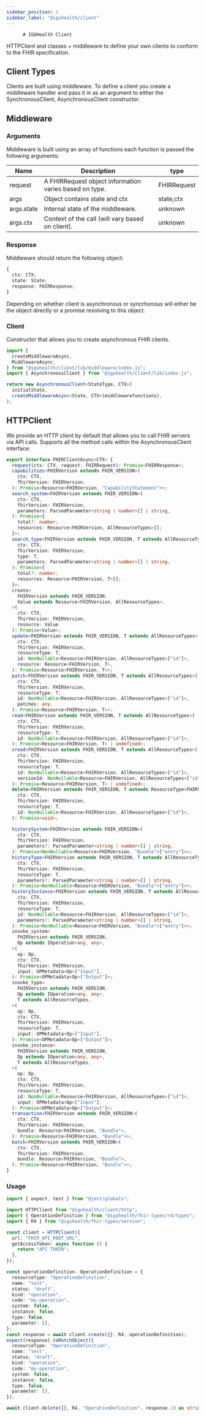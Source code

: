 ```yaml
---
sidebar_position: 1
sidebar_label: "@iguhealth/client"
---
```


          # IGUHealth Client

HTTPClient and classes + middleware to define your own clients to conform to the FHIR specification.

## Client Types

Clients are built using middleware. To define a client you create a middleware handler and pass it in as an argument to either the SynchronousClient, AsynchronousClient constructor.

## Middleware

### Arguments

Middleware is built using an array of functions each function is passed the following arguments:

| Name       | Description                                            | type        |
| ---------- | ------------------------------------------------------ | ----------- |
| request    | A FHIRRequest object information varies based on type. | FHIRRequest |
| args       | Object contains state and ctx                          | state,ctx   |
| args.state | Internal state of the middleware.                      | unknown     |
| args.ctx   | Context of the call (will vary based on client).       | unknown     |

### Response

Middleware should return the following object:

```typescript
{
  ctx: CTX;
  state: State;
  response: FHIRResponse;
}
```

Depending on whether client is asynchronous or syncrhonous will either be the object directly or a promise resolving to this object.

### Client

Constructor that allows you to create asynchronous FHIR clients.

```typescript
import {
  createMiddlewareAsync,
  MiddlewareAsync,
} from "@iguhealth/client/lib/middleware/index.js";
import { AsynchronousClient } from "@iguhealth/client/lib/index.js";

return new AsynchronousClient<StateType, CTX>(
  initialState,
  createMiddlewareAsync<State, CTX>(middlewarefunctions),
);
```

## HTTPClient

We provide an HTTP client by default that allows you to call FHIR servers via API calls.
Supports all the method calls within the AsynchronousClient interface:

```typescript
export interface FHIRClientAsync<CTX> {
  request(ctx: CTX, request: FHIRRequest): Promise<FHIRResponse>;
  capabilities<FHIRVersion extends FHIR_VERSION>(
    ctx: CTX,
    fhirVersion: FHIRVersion,
  ): Promise<Resource<FHIRVersion, "CapabilityStatement">>;
  search_system<FHIRVersion extends FHIR_VERSION>(
    ctx: CTX,
    fhirVersion: FHIRVersion,
    parameters: ParsedParameter<string | number>[] | string,
  ): Promise<{
    total?: number;
    resources: Resource<FHIRVersion, AllResourceTypes>[];
  }>;
  search_type<FHIRVersion extends FHIR_VERSION, T extends AllResourceTypes>(
    ctx: CTX,
    fhirVersion: FHIRVersion,
    type: T,
    parameters: ParsedParameter<string | number>[] | string,
  ): Promise<{
    total?: number;
    resources: Resource<FHIRVersion, T>[];
  }>;
  create<
    FHIRVersion extends FHIR_VERSION,
    Value extends Resource<FHIRVersion, AllResourceTypes>,
  >(
    ctx: CTX,
    fhirVersion: FHIRVersion,
    resource: Value
  ): Promise<Value>;
  update<FHIRVersion extends FHIR_VERSION, T extends AllResourceTypes>(
    ctx: CTX,
    fhirVersion: FHIRVersion,
    resourceType: T,
    id: NonNullable<Resource<FHIRVersion, AllResourceTypes>["id"]>,
    resource: Resource<FHIRVersion, T>,
  ): Promise<Resource<FHIRVersion, T>>;
  patch<FHIRVersion extends FHIR_VERSION, T extends AllResourceTypes>(
    ctx: CTX,
    fhirVersion: FHIRVersion,
    resourceType: T,
    id: NonNullable<Resource<FHIRVersion, AllResourceTypes>["id"]>,
    patches: any,
  ): Promise<Resource<FHIRVersion, T>>;
  read<FHIRVersion extends FHIR_VERSION, T extends AllResourceTypes>(
    ctx: CTX,
    fhirVersion: FHIRVersion,
    resourceType: T,
    id: NonNullable<Resource<FHIRVersion, AllResourceTypes>["id"]>,
  ): Promise<Resource<FHIRVersion, T> | undefined>;
  vread<FHIRVersion extends FHIR_VERSION, T extends AllResourceTypes>(
    ctx: CTX,
    fhirVersion: FHIRVersion,
    resourceType: T,
    id: NonNullable<Resource<FHIRVersion, AllResourceTypes>["id"]>,
    versionId: NonNullable<Resource<FHIRVersion, AllResourceTypes>["id"]>,
  ): Promise<Resource<FHIRVersion, T> | undefined>;
  delete<FHIRVersion extends FHIR_VERSION, T extends ResourceType<FHIRVersion>>(
    ctx: CTX,
    fhirVersion: FHIRVersion,
    resourceType: T,
    id: NonNullable<Resource<FHIRVersion, AllResourceTypes>["id"]>,
  ): Promise<void>;

  historySystem<FHIRVersion extends FHIR_VERSION>(
    ctx: CTX,
    fhirVersion: FHIRVersion,
    parameters?: ParsedParameter<string | number>[] | string,
  ): Promise<NonNullable<Resource<FHIRVersion, "Bundle">["entry"]>>;
  historyType<FHIRVersion extends FHIR_VERSION, T extends AllResourceTypes>(
    ctx: CTX,
    fhirVersion: FHIRVersion,
    resourceType: T,
    parameters?: ParsedParameter<string | number>[] | string,
  ): Promise<NonNullable<Resource<FHIRVersion, "Bundle">["entry"]>>;
  historyInstance<FHIRVersion extends FHIR_VERSION, T extends AllResourceTypes>(
    ctx: CTX,
    fhirVersion: FHIRVersion,
    resourceType: T,
    id: NonNullable<Resource<FHIRVersion, AllResourceTypes>["id"]>,
    parameters?: ParsedParameter<string | number>[] | string,
  ): Promise<NonNullable<Resource<FHIRVersion, "Bundle">["entry"]>>;
  invoke_system<
    FHIRVersion extends FHIR_VERSION,
    Op extends IOperation<any, any>,
  >(
    op: Op,
    ctx: CTX,
    fhirVersion: FHIRVersion,
    input: OPMetadata<Op>["Input"],
  ): Promise<OPMetadata<Op>["Output"]>;
  invoke_type<
    FHIRVersion extends FHIR_VERSION,
    Op extends IOperation<any, any>,
    T extends AllResourceTypes,
  >(
    op: Op,
    ctx: CTX,
    fhirVersion: FHIRVersion,
    resourceType: T,
    input: OPMetadata<Op>["Input"],
  ): Promise<OPMetadata<Op>["Output"]>;
  invoke_instance<
    FHIRVersion extends FHIR_VERSION,
    Op extends IOperation<any, any>,
    T extends AllResourceTypes,
  >(
    op: Op,
    ctx: CTX,
    fhirVersion: FHIRVersion,
    resourceType: T,
    id: NonNullable<Resource<FHIRVersion, AllResourceTypes>["id"]>,
    input: OPMetadata<Op>["Input"],
  ): Promise<OPMetadata<Op>["Output"]>;
  transaction<FHIRVersion extends FHIR_VERSION>(
    ctx: CTX,
    fhirVersion: FHIRVersion,
    bundle: Resource<FHIRVersion, "Bundle">,
  ): Promise<Resource<FHIRVersion, "Bundle">>;
  batch<FHIRVersion extends FHIR_VERSION>(
    ctx: CTX,
    fhirVersion: FHIRVersion,
    bundle: Resource<FHIRVersion, "Bundle">,
  ): Promise<Resource<FHIRVersion, "Bundle">>;
}
```

### Usage

```typescript
import { expect, test } from "@jest/globals";

import HTTPClient from "@iguhealth/client/http";
import { OperationDefinition } from "@iguhealth/fhir-types/r4/types";
import { R4 } from "@iguhealth/fhir-types/version";

const client = HTTPClient({
  url: "FHIR_API_ROOT_URL",
  getAccessToken: async function () {
    return "API TOKEN";
  },
});

const operationDefinition: OperationDefinition = {
  resourceType: "OperationDefinition",
  name: "test",
  status: "draft",
  kind: "operation",
  code: "my-operation",
  system: false,
  instance: false,
  type: false,
  parameter: [],
};
const response = await client.create({}, R4, operationDefinition);
expect(response).toMatchObject({
  resourceType: "OperationDefinition",
  name: "test",
  status: "draft",
  kind: "operation",
  code: "my-operation",
  system: false,
  instance: false,
  type: false,
  parameter: [],
});

await client.delete({}, R4, "OperationDefinition", response.id as string);
```
